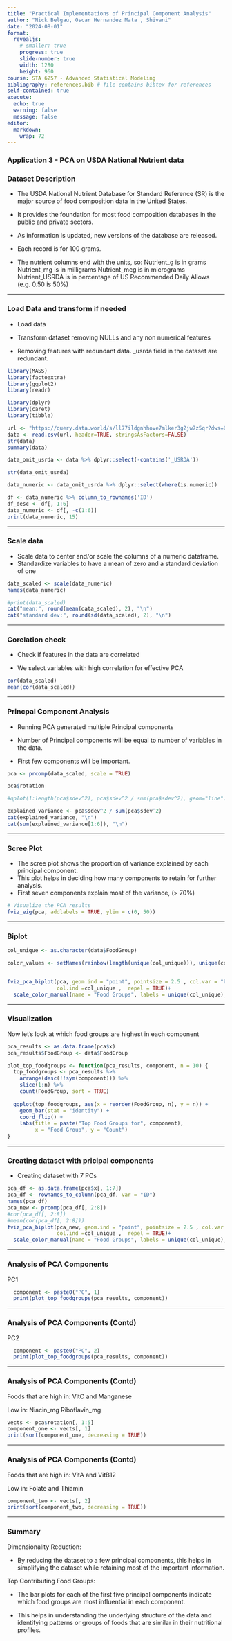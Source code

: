 ```yaml
---
title: "Practical Implementations of Principal Component Analysis"
author: "Nick Belgau, Oscar Hernandez Mata , Shivani"
date: "2024-08-01"
format:
  revealjs:
    # smaller: true
    progress: true
    slide-number: true
    width: 1280
    height: 960  
course: STA 6257 - Advanced Statistical Modeling
bibliography: references.bib # file contains bibtex for references
self-contained: true
execute: 
  echo: true
  warning: false
  message: false
editor: 
  markdown: 
    wrap: 72
---
```

### Application 3 - PCA on USDA National Nutrient data {.smaller}

### Dataset Description

-   The USDA National Nutrient Database for Standard Reference (SR) is the major source of food composition data in the United States.

-   It provides the foundation for most food composition databases in the public and private sectors.

-   As information is updated, new versions of the database are released.

-   Each record is for 100 grams.

-   The nutrient columns end with the units, so: Nutrient_g is in grams Nutrient_mg is in milligrams Nutrient_mcg is in micrograms Nutrient_USRDA is in percentage of US Recommended Daily Allows (e.g. 0.50 is 50%)

------------------------------------------------------------------------

### Load Data and transform if needed

-   Load data

-   Transform dataset removing NULLs and any non numerical features

-   Removing features with redundant data. _usrda field in the dataset are redundant.

```r
library(MASS)
library(factoextra)
library(ggplot2)
library(readr)

library(dplyr)
library(caret)
library(tibble)

url <- "https://query.data.world/s/ll77ildgnhhove7mlker3g2jw7z5qr?dws=00000"
data <- read.csv(url, header=TRUE, stringsAsFactors=FALSE)
str(data)
summary(data)

```

```r
data_omit_usrda <- data %>% dplyr::select(-contains('_USRDA'))

str(data_omit_usrda)

data_numeric <- data_omit_usrda %>% dplyr::select(where(is.numeric))

df <- data_numeric %>% column_to_rownames('ID')
df_desc <- df[, 1:6]
data_numeric <- df[, -c(1:6)]
print(data_numeric, 15)

```

------------------------------------------------------------------------

### Scale data

-   Scale data to center and/or scale the columns of a numeric dataframe.
-   Standardize variables to have a mean of zero and a standard deviation of one

```r
data_scaled <- scale(data_numeric)
names(data_numeric)

#print(data_scaled)
cat("mean:", round(mean(data_scaled), 2), "\n")
cat("standard dev:", round(sd(data_scaled), 2), "\n")

```

------------------------------------------------------------------------

### Corelation check

- Check if features in the data are correlated

- We select variables with high correlation for effective PCA


```r
cor(data_scaled)
mean(cor(data_scaled))

```

------------------------------------------------------------------------

### Princpal Component Analysis

- Running PCA generated multiple Principal components

- Number of Principal components will be equal to number of variables in the data.    

- First few components will be important.

```r
pca <- prcomp(data_scaled, scale = TRUE)

pca$rotation


```

```r
#qplot(1:length(pca$sdev^2), pca$sdev^2 / sum(pca$sdev^2), geom="line")

```

```r
explained_variance <- pca$sdev^2 / sum(pca$sdev^2)
cat(explained_variance, "\n")
cat(sum(explained_variance[1:6]), "\n")
```

------------------------------------------------------------------------

### Scree Plot

-   The scree plot shows the proportion of variance explained by each principal component.
-   This plot helps in deciding how many components to retain for further analysis.
-   First seven components explain most of the variance, (\> 70%)

```r
# Visualize the PCA results
fviz_eig(pca, addlabels = TRUE, ylim = c(0, 50))

```

------------------------------------------------------------------------

### Biplot

```r

col_unique <- as.character(data$FoodGroup)

color_values <- setNames(rainbow(length(unique(col_unique))), unique(col_unique))


fviz_pca_biplot(pca, geom.ind = "point", pointsize = 2.5 , col.var = "black" ,
                col.ind =col_unique ,  repel = TRUE)+
  scale_color_manual(name = "Food Groups", labels = unique(col_unique), values = color_values)
```

------------------------------------------------------------------------

### Visualization

Now let's look at which food groups are highest in each component

```r
pca_results <- as.data.frame(pca$x)
pca_results$FoodGroup <- data$FoodGroup

plot_top_foodgroups <- function(pca_results, component, n = 10) {
  top_foodgroups <- pca_results %>%
    arrange(desc(!!sym(component))) %>%
    slice(1:n) %>%
    count(FoodGroup, sort = TRUE)
  
  ggplot(top_foodgroups, aes(x = reorder(FoodGroup, n), y = n)) +
    geom_bar(stat = "identity") +
    coord_flip() +
    labs(title = paste("Top Food Groups for", component),
         x = "Food Group", y = "Count")
}

```

---

### Creating dataset with pricipal components

-   Creating dataset with 7 PCs

```r
pca_df <- as.data.frame(pca$x[, 1:7])
pca_df <- rownames_to_column(pca_df, var = "ID")
names(pca_df)
pca_new <- prcomp(pca_df[, 2:8])
#cor(pca_df[, 2:8])
#mean(cor(pca_df[, 2:8]))
fviz_pca_biplot(pca_new, geom.ind = "point", pointsize = 2.5 , col.var = "black" ,
                col.ind =col_unique ,  repel = TRUE)+
  scale_color_manual(name = "Food Groups", labels = unique(col_unique), values = color_values)

```

---

### Analysis of PCA Components

PC1

```r
  component <- paste0("PC", 1)
  print(plot_top_foodgroups(pca_results, component))

```

---

### Analysis of PCA Components (Contd)

PC2

```r
  component <- paste0("PC", 2)
  print(plot_top_foodgroups(pca_results, component))

```
---

### Analysis of PCA Components (Contd)


Foods that are high in: VitC and Manganese

Low in: Niacin_mg Riboflavin_mg

```r
vects <- pca$rotation[, 1:5]
component_one <- vects[, 1]
print(sort(component_one, decreasing = TRUE))

```

---

### Analysis of PCA Components (Contd)

Foods that are high in: VitA and VitB12

Low in: Folate and Thiamin

```r

component_two <- vects[, 2]
print(sort(component_two, decreasing = TRUE))

```


---

### Summary

Dimensionality Reduction:

-   By reducing the dataset to a few principal components, this helps in simplifying the dataset while retaining most of the important information.

Top Contributing Food Groups:

-   The bar plots for each of the first five principal components indicate which food groups are most influential in each component. 

-   This helps in understanding the underlying structure of the data and identifying patterns or groups of foods that are similar in their nutritional profiles.

